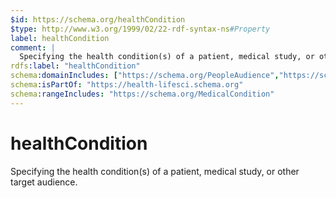 ```yaml
---
$id: https://schema.org/healthCondition
$type: http://www.w3.org/1999/02/22-rdf-syntax-ns#Property
label: healthCondition
comment: |
  Specifying the health condition(s) of a patient, medical study, or other target audience.
rdfs:label: "healthCondition"
schema:domainIncludes: ["https://schema.org/PeopleAudience","https://schema.org/Patient","https://schema.org/MedicalStudy"]
schema:isPartOf: "https://health-lifesci.schema.org"
schema:rangeIncludes: "https://schema.org/MedicalCondition"
---
```


# healthCondition

Specifying the health condition(s) of a patient, medical study, or other target audience.

